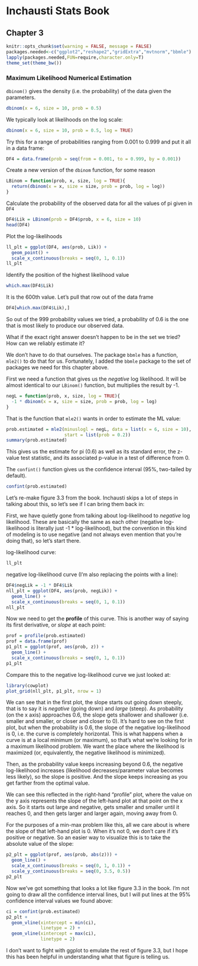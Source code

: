 Inchausti Stats Book
====================

## Chapter 3

```r
knitr::opts_chunk$set(warning = FALSE, message = FALSE)
packages.needed<-c("ggplot2","reshape2","gridExtra","mvtnorm","bbmle")
lapply(packages.needed,FUN=require,character.only=T)
theme_set(theme_bw())
```

### Maximum Likelihood Numerical Estimation

`dbinom()` gives the density (i.e. the probability) of the data given the 
parameters.

```r
dbinom(x = 6, size = 10, prob = 0.5)
```

We typically look at likelihoods on the log scale:

```r
dbinom(x = 6, size = 10, prob = 0.5, log = TRUE)
```

Try this for a range of probabilities ranging from 0.001 to 0.999 and put it all
in a data frame:

```r
DF4 = data.frame(prob = seq(from = 0.001, to = 0.999, by = 0.001))
```

Create a new version of the `dbinom` function, for some reason

```r
LBinom = function(prob, x, size, log = TRUE){
  return(dbinom(x = x, size = size, prob = prob, log = log))
}
```

Calculate the probability of the observed data for all the values of pi given in
`DF4`

```r
DF4$Lik = LBinom(prob = DF4$prob, x = 6, size = 10)
head(DF4)
```

Plot the log-likelihoods

```r
ll_plt = ggplot(DF4, aes(prob, Lik)) +
  geom_point() +
  scale_x_continuous(breaks = seq(0, 1, 0.1))
ll_plt
```

Identify the position of the highest likelihood value

```r
which.max(DF4$Lik)
```

It is the 600th value. Let's pull that row out of the data frame

```r
DF4[which.max(DF4$Lik),]
```

So out of the 999 probability values we tried, a probability of 0.6 is the one
that is most likely to produce our observed data.

What if the exact right answer doesn't happen to be in the set we tried? How can 
we reliably estimate it?

We don't have to do that ourselves. The package `bbmle` has a function, `mle2()`
to do that for us. Fortunately, I added the `bbmle` package to the set of 
packages we need for this chapter above.

First we need a function that gives us the _negative_ log likelihood. It will be 
almost identical to our `LBinom()` function, but multiplies the result by -1.

```r
negL = function(prob, x, size, log = TRUE){
  -1 * dbinom(x = x, size = size, prob = prob, log = log)
}
```

That is the function that `mle2()` wants in order to estimate the ML value:

```r
prob.estimated = mle2(minuslogl = negL, data = list(x = 6, size = 10),
                      start = list(prob = 0.2))
summary(prob.estimated)
```

This gives us the estimate for pi (0.6) as well as its standard error, the 
z-value test statistic, and its associated p-value in a test of difference from 
0.

The `confint()` function gives us the confidence interval (95%, two-tailed by 
default).

```r
confint(prob.estimated)
```

Let's re-make figure 3.3 from the book. Inchausti skips a lot of steps in 
talking about this, so let's see if I can bring them back in:

First, we have quietly gone from talking about log-likelihood to _negative_ log 
likelihood. These are basically the same as each other (negative log-likelihood
is literally just -1 * log-likelihood), but the convention in this kind of 
modeling is to use negative (and not always even mention that you're doing 
that), so let's start there.

log-likelihood curve:

```r
ll_plt
```

negative log-likelihood curve (I'm also replacing the points with a line):

```r
DF4$negLik = -1 * DF4$Lik
nll_plt = ggplot(DF4, aes(prob, negLik)) +
  geom_line() +
  scale_x_continuous(breaks = seq(0, 1, 0.1))
nll_plt
```

Now we need to get the **profile** of this curve. This is another way of saying
its first derivative, or _slope_ at each point:

```r
prof = profile(prob.estimated)
prof = data.frame(prof)
p1_plt = ggplot(prof, aes(prob, z)) +
  geom_line() +
  scale_x_continuous(breaks = seq(0, 1, 0.1))
p1_plt
```

Compare this to the negative log-likelihood curve we just looked at:

```r
library(cowplot)
plot_grid(nll_plt, p1_plt, nrow = 1)
```

We can see that in the first plot, the slope starts out going down steeply, that
is to say it is _negative_ (going down) and _large_ (steep). As probability (on
the x axis) approaches 0.6, the slope gets shallower and shallower (i.e. 
smaller and smaller, or closer and closer to 0). It's hard to see on the first 
plot, but when the probability is 0.6, the slope of the negative log-likelihood
is 0, i.e. the curve is completely horizontal. This is what happens when a curve
is at a local minimum (or maximum), so that's what we're looking for in a 
maximum likelihood problem. We want the place where the likelihood is maximized
(or, equivalently, the negative likelihood is minimized).

Then, as the probability value keeps increasing beyond 0.6, the negative 
log-likelihood increases (likelihood decreases/parameter value becomes less 
likely), so the slope is positive. And the slope keeps increasing as you get
farther from the optimal value.

We can see this reflected in the right-hand "profile" plot, where the value on
the y axis represents the slope of the left-hand plot at that point on the 
x axis. So it starts out large and negative, gets smaller and smaller until it
reaches 0, and then gets larger and larger again, moving away from 0.

For the purposes of a min-max problem like this, all we care about is where the
slope of that left-hand plot is 0. When it's not 0, we don't care if it's 
positive or negative. So an easier way to visualize this is to take the absolute
value of the slope:

```r
p2_plt = ggplot(prof, aes(prob, abs(z))) +
  geom_line() +
  scale_x_continuous(breaks = seq(0, 1, 0.1)) +
  scale_y_continuous(breaks = seq(0, 3.5, 0.5))
p2_plt
```

Now we've got something that looks a lot like figure 3.3 in the book. I'm not
going to draw all the confidence interval lines, but I will put lines at the 
95% confidence interval values we found above:

```r
ci = confint(prob.estimated)
p2_plt +
  geom_vline(xintercept = min(ci),
             linetype = 2) +
  geom_vline(xintercept = max(ci),
             linetype = 2)
```

I don't want to fight with ggplot to emulate the rest of figure 3.3, but I hope
this has been helpful in understanding what that figure is telling us.